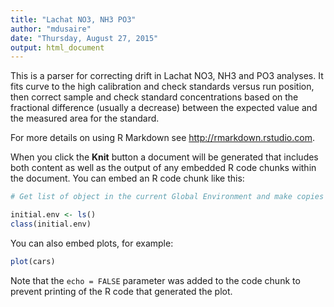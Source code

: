 ```yaml
---
title: "Lachat NO3, NH3 PO3"
author: "mdusaire"
date: "Thursday, August 27, 2015"
output: html_document
---
```


This is a parser for correcting drift in Lachat NO3, NH3 and PO3 analyses.  It fits curve to the high calibration and check standards versus run position, then correct sample and check standard concentrations based on the fractional difference (usually a decrease) between the expected value and the measured area for the standard.

For more details on using R Markdown see <http://rmarkdown.rstudio.com>.

When you click the **Knit** button a document will be generated that includes both content as well as the output of any embedded R code chunks within the document. You can embed an R code chunk like this:

```r
# Get list of object in the current Global Environment and make copies of any object that matches an object used in the LachatDriftCorrection.R

initial.env <- ls()
class(initial.env)


```

You can also embed plots, for example:

```r
plot(cars)
```

Note that the `echo = FALSE` parameter was added to the code chunk to prevent printing of the R code that generated the plot.
